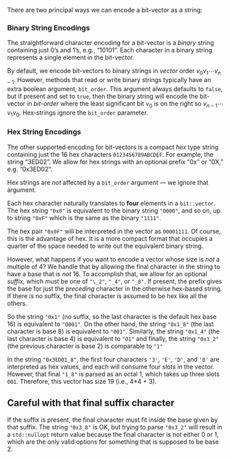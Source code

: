 <!--  This is a snippet that describes how we encode/decode bits from a bit-vector in/out of binary or hex strings -->

There are two principal ways we can encode a bit-vector as a string:

### Binary String Encodings

The straightforward character encoding for a bit-vector is a _binary_ string containing just 0's and 1's, e.g., "10101".
Each character in a binary string represents a single element in the bit-vector.

By default, we encode bit-vectors to binary strings in _vector_ order $v_0 v_1  \cdots v_{n-1}$.
However, methods that read or write binary strings typically have an extra boolean argument, `bit_order`.
This argument always defaults to `false`, but if present and set to `true`, then the binary string will encode the bit-vector in _bit-order_ where the least significant bit v~0~ is on the right so $v_{n-1} \cdots v_1 v_0$.
Hex-strings ignore the `bit_order` parameter.

### Hex String Encodings

The other supported encoding for bit-vectors is a compact _hex_ type string containing just the 16 hex characters `0123456789ABCDEF`.
For example, the string "3ED02".
We allow for hex strings with an optional prefix "0x" or "0X," e.g. "0x3ED02".

Hex strings are *not* affected by a `bit_order` argument --- we ignore that argument.

Each hex character naturally translates to **four** elements in a `bit::vector`.
The hex string `"0x0"` is equivalent to the binary string `"0000"`, and so on, up to string `"0xF"` which is the same as the binary `"1111"`.

The hex pair `"0x0F"` will be interpreted in the vector as `00001111`.
Of course, this is the advantage of hex.
It is a more compact format that occupies a quarter of the space needed to write out the equivalent binary string.

However, what happens if you want to encode a vector whose size is *not* a multiple of 4?
We handle that by allowing the final character in the string to have a base that is _not_ 16.
To accomplish that, we allow for an optional _suffix_, which must be one of `"\_2"`, `"_4"`, or `"_8"`.
If present, the prefix gives the base for just the _preceding_ character in the otherwise hex-based string.
If there is no suffix, the final character is assumed to be hex like all the others.

So the string `"0x1"` (no suffix, so the last character is the default hex base 16) is equivalent to `"0001"`.
On the other hand, the string `"0x1_8"` (the last character is base 8) is equivalent to `"001"`.
Similarly, the string `"0x1_4"` (the last character is base 4) is equivalent to `"01"` and finally, the string `"0x1_2"` (the previous character is base 2) is comparable to `"1"`

In the string `"0x3ED01_8"`, the first four characters `'3'`, `'E'`, `'D'`, and `'0'` are interpreted as hex values, and each will consume four slots in the vector.
However, that final `"1_8"` is parsed as an octal 1, which takes up three slots `001`.
Therefore, this vector has size 19 (i.e., 4*4 + 3).

::: {.callout-warning}
# Careful with that final suffix character
If the suffix is present, the final character must fit inside the base given by that suffix.
The string `"0x3_8"` is OK, but trying to parse `"0x3_2"` will result in a `std::nullopt` return value because the final character is not either 0 or 1, which are the only valid options for something that is supposed to be base 2.
:::
